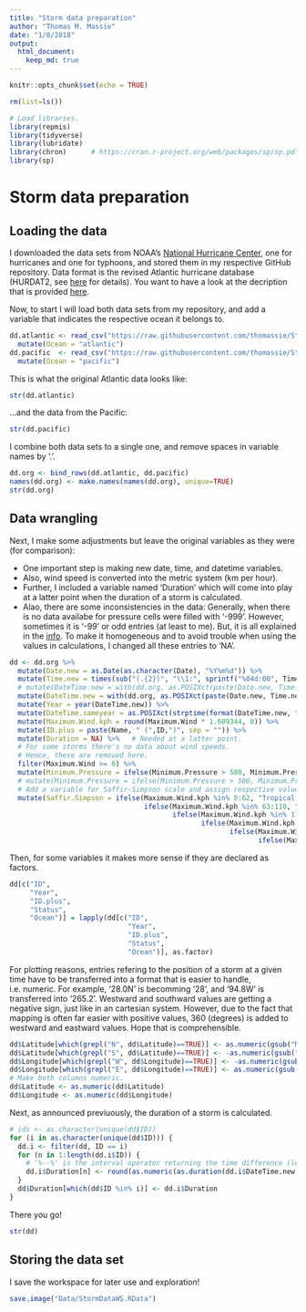 ```yaml
---
title: "Storm data preparation"
author: "Thomas M. Massie"
date: "1/8/2018"
output: 
  html_document: 
    keep_md: true
---
```



```r
knitr::opts_chunk$set(echo = TRUE)
```


```r
rm(list=ls())
```


```r
# Load libraries.
library(repmis)
library(tidyverse)
library(lubridate)
library(chron)      # https://cran.r-project.org/web/packages/sp/sp.pdf
library(sp)
```


# Storm data preparation



## Loading the data

I downloaded the data sets from NOAA's [National Hurricane Center](http://www.nhc.noaa.gov/data/#hurdat), one for hurricanes and one for typhoons, and stored them in my respective GitHub repository. Data format is the revised Atlantic hurricane database (HURDAT2, see [here](http://www.aoml.noaa.gov/hrd/hurdat/Data_Storm.html) for details). You want to have a look at the decription that is provided [here](http://www.aoml.noaa.gov/hrd/hurdat/newhurdat-format.pdf).  

Now, to start I will load both data sets from my repository, and add a variable that indicates the respective ocean it belongs to.
```r
dd.atlantic <- read_csv("https://raw.githubusercontent.com/thomassie/Storms/master/Data/atlantic.csv?token=AFYWCm0CTFVvcnJCMs2F3z0u0Ce_ditGks5aXIiEwA%3D%3D") %>%
  mutate(Ocean = "atlantic")
dd.pacific  <- read_csv("https://raw.githubusercontent.com/thomassie/Storms/master/Data/pacific.csv?token=AFYWCuigbUpPM8d8V93uIzgYr-aat70Eks5aXIlcwA%3D%3D") %>%
  mutate(Ocean = "pacific")
```


This is what the original Atlantic data looks like:
```r
str(dd.atlantic)
```


...and the data from the Pacific:
```r
str(dd.pacific)
```


I combine both data sets to a single one, and remove spaces in variable names by '.'.
```r
dd.org <- bind_rows(dd.atlantic, dd.pacific)
names(dd.org) <- make.names(names(dd.org), unique=TRUE)
str(dd.org)
```



## Data wrangling

Next, I make some adjustments but leave the original variables as they were (for comparison): 

- One important step is making new date, time, and datetime variables. 
- Also, wind speed is converted into the metric system (km per hour). 
- Further, I included a variable named 'Duration' which will come into play at a latter point when the duration of a storm is calculated. 
- Alao, there are some inconsistencies in the data: Generally, when there is no data availabe for pressure cells were filled with '-999'. However, sometimes it is '-99' or odd entries (at least to me). But, it is all explained in the [info](http://www.aoml.noaa.gov/hrd/hurdat/newhurdat-format.pdf). To make it homogeneous and to avoid trouble when using the values in calculations, I changed all these entries to 'NA'.
```r
dd <- dd.org %>%
  mutate(Date.new = as.Date(as.character(Date), "%Y%m%d")) %>%
  mutate(Time.new = times(sub("(.{2})", "\\1:", sprintf("%04d:00", Time)))) %>%
  # mutate(DateTime.new = with(dd.org, as.POSIXct(paste(Date.new, Time.new)))) %>%
  mutate(DateTime.new = with(dd.org, as.POSIXct(paste(Date.new, Time.new)))) %>%
  mutate(Year = year(DateTime.new)) %>%
  mutate(DateTime.sameyear = as.POSIXct(strptime(format(DateTime.new, "%m/%d %H:%M:%S"), "%m/%d %H:%M:%S"))) %>%
  mutate(Maximum.Wind.kph = round(Maximum.Wind * 1.609344, 0)) %>%
  mutate(ID.plus = paste(Name, " (",ID,")", sep = "")) %>%
  mutate(Duration = NA) %>%   # Needed at a latter point.
  # For some storms there's no data about wind speeds.
  # Hence, these are removed here.
  filter(Maximum.Wind >= 0) %>%
  mutate(Minimum.Pressure = ifelse(Minimum.Pressure > 500, Minimum.Pressure, NA)) %>%
  # mutate(Minimum.Pressure = ifelse(Minimum.Pressure > 500, Minimum.Pressure, -999)) 
  # Add a variable for Saffir-Simpson scale and assign respective values.
  mutate(Saffir.Simpson = ifelse(Maximum.Wind.kph %in% 0:62, "Tropical.Depression",
                                 ifelse(Maximum.Wind.kph %in% 63:118, "Tropical.Storm",
                                        ifelse(Maximum.Wind.kph %in% 119:153, "1",
                                               ifelse(Maximum.Wind.kph %in% 154:177, "2",
                                                      ifelse(Maximum.Wind.kph %in% 178:208, "3",
                                                             ifelse(Maximum.Wind.kph %in% 209:251, "4", "5")))))))
```


Then, for some variables it makes more sense if they are declared as factors.
```r
dd[c("ID", 
     "Year",
     "ID.plus",
     "Status",
     "Ocean")] = lapply(dd[c("ID", 
                             "Year",
                             "ID.plus",
                             "Status",
                             "Ocean")], as.factor)
```


For plotting reasons, entries refering to the position of a storm at a given time have to be transferred into a format that is easier to handle, i.e. numeric. For example, '28.0N' is becomming '28', and '94.8W' is transferred into '265.2'. Westward and southward values are getting a negative sign, just like in an cartesian system. However, due to the fact that mapping is often far easier with positive values, 360 (degrees) is added to westward and eastward values. Hope that is comprehensible. 
```r
dd$Latitude[which(grepl("N", dd$Latitude)==TRUE)] <- as.numeric(gsub("N", "", dd$Latitude[which(grepl("N", dd$Latitude)==TRUE)]))
dd$Latitude[which(grepl("S", dd$Latitude)==TRUE)] <- -as.numeric(gsub("S", "", dd$Latitude[which(grepl("S", dd$Latitude)==TRUE)]))
dd$Longitude[which(grepl("W", dd$Longitude)==TRUE)] <- -as.numeric(gsub("W", "", dd$Longitude[which(grepl("W", dd$Longitude)==TRUE)])) + 360
dd$Longitude[which(grepl("E", dd$Longitude)==TRUE)] <- as.numeric(gsub("E", "", dd$Longitude[which(grepl("E", dd$Longitude)==TRUE)])) + 360
# Make both columns numeric.
dd$Latitude <- as.numeric(dd$Latitude)
dd$Longitude <- as.numeric(dd$Longitude)
```


Next, as announced previuously, the duration of a storm is calculated.
```r
# ids <- as.character(unique(dd$ID))
for (i in as.character(unique(dd$ID))) {
  dd.i <- filter(dd, ID == i)
  for (n in 1:length(dd.i$ID)) {
    # '%--%' is the interval operator returning the time difference (lubridate).
    dd.i$Duration[n] <- round(as.numeric(as.duration(dd.i$DateTime.new[1] %--% dd.i$DateTime.new[n]))/60/60/24, 2)
  }
  dd$Duration[which(dd$ID %in% i)] <- dd.i$Duration
}
```


There you go! 
```r
str(dd)
```



## Storing the data set

I save the workspace for later use and exploration!
```r
save.image("Data/StormDataWS.RData")
```












